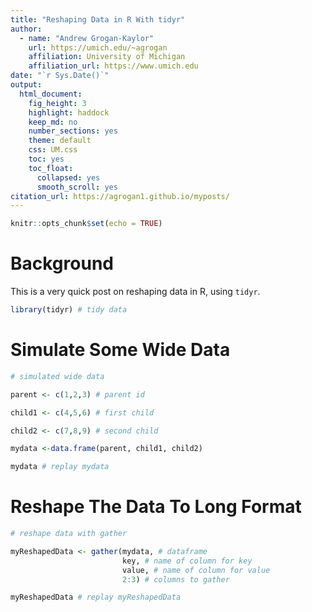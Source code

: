 ```yaml
---
title: "Reshaping Data in R With tidyr"
author:
  - name: "Andrew Grogan-Kaylor"
    url: https://umich.edu/~agrogan
    affiliation: University of Michigan
    affiliation_url: https://www.umich.edu
date: "`r Sys.Date()`"
output:
  html_document:
    fig_height: 3
    highlight: haddock
    keep_md: no
    number_sections: yes
    theme: default
    css: UM.css
    toc: yes
    toc_float:
      collapsed: yes
      smooth_scroll: yes
citation_url: https://agrogan1.github.io/myposts/
---
```


```r

knitr::opts_chunk$set(echo = TRUE)

```

# Background

This is a very quick post on reshaping data in R, using `tidyr`.

```r

library(tidyr) # tidy data

```

# Simulate Some Wide Data

```r

# simulated wide data

parent <- c(1,2,3) # parent id

child1 <- c(4,5,6) # first child

child2 <- c(7,8,9) # second child

mydata <-data.frame(parent, child1, child2)

mydata # replay mydata

```

# Reshape The Data To Long Format


```r

# reshape data with gather

myReshapedData <- gather(mydata, # dataframe
                         key, # name of column for key
                         value, # name of column for value
                         2:3) # columns to gather

myReshapedData # replay myReshapedData

```

